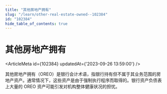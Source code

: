 ```yaml
---
title: "其他房地产拥有"
slug: "/learn/other-real-estate-owned--102384"
id: "102384"
hide_table_of_contents: true
---
```



# 其他房地产拥有

<ArticleMeta id={102384} updatedAt={'2023-09-26 13:59:00'} />
<div className='border-solid border-b border-t-0 my-4 border-[var(--ifm-color-gray-300)]' />

其他房地产拥有（OREO）是银行会计术语，指银行持有但不属于其业务范围的房地产资产。通常情况下，这些资产是由于强制执行程序而取得的。银行资产负债表上大量的 OREO 资产可能引发对机构整体健康状况的担忧。
